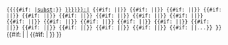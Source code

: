 <code><nowiki>{{</nowiki>{{#if:{{{subst|}}} |[[Help:Substitution|subst]]:}}<!--
 -->[[{{{lang|{{{LANG|}}}}}}{{{sister|{{{SISTER|}}}}}}{{ns:Template}}:{{{1|}}}|{{{1|}}}]]<!--
  -->{{#if:{{{2|}}}  |&#124;{{{2}}}}}<!--
  -->{{#if:{{{3|}}}  |&#124;{{{3}}}}}<!--
  -->{{#if:{{{4|}}}  |&#124;{{{4}}}}}<!--
  -->{{#if:{{{5|}}}  |&#124;{{{5}}}}}<!--
  -->{{#if:{{{6|}}}  |&#124;{{{6}}}}}<!--
  -->{{#if:{{{7|}}}  |&#124;{{{7}}}}}<!--
  -->{{#if:{{{8|}}}  |&#124;{{{8}}}}}<!--
  -->{{#if:{{{9|}}}  |&#124;{{{9}}}}}<!--
  -->{{#if:{{{10|}}} |&#124;{{{10}}}}}<!--
  -->{{#if:{{{11|}}} |&#124;{{{11}}}}}<!--
  -->{{#if:{{{12|}}} |&#124;{{{12}}}}}<!--
  -->{{#if:{{{13|}}} |&#124;{{{13}}}}}<!--
  -->{{#if:{{{14|}}} |&#124;{{{14}}}}}<!--
  -->{{#if:{{{15|}}} |&#124;{{{15}}}}}<!--
  -->{{#if:{{{16|}}} |&#124;{{{16}}}}}<!--
  -->{{#if:{{{17|}}} |&#124;{{{17}}}}}<!--
  -->{{#if:{{{18|}}} |&#124;{{{18}}}}}<!--
  -->{{#if:{{{19|}}} |&#124;{{{19}}}}}<!--
  -->{{#if:{{{20|}}} |&#124;{{{20}}}}}<!--
  -->{{#if:{{{21|}}} |&#124;''...''}}<!--
 --><nowiki>}}</nowiki></code>{{#if: {{{LANG|}}} | {{Z181}} | {{#if: {{{SISTER|}}} | {{Z181}} }} }}<noinclude>
{{Documentation}}
</noinclude>